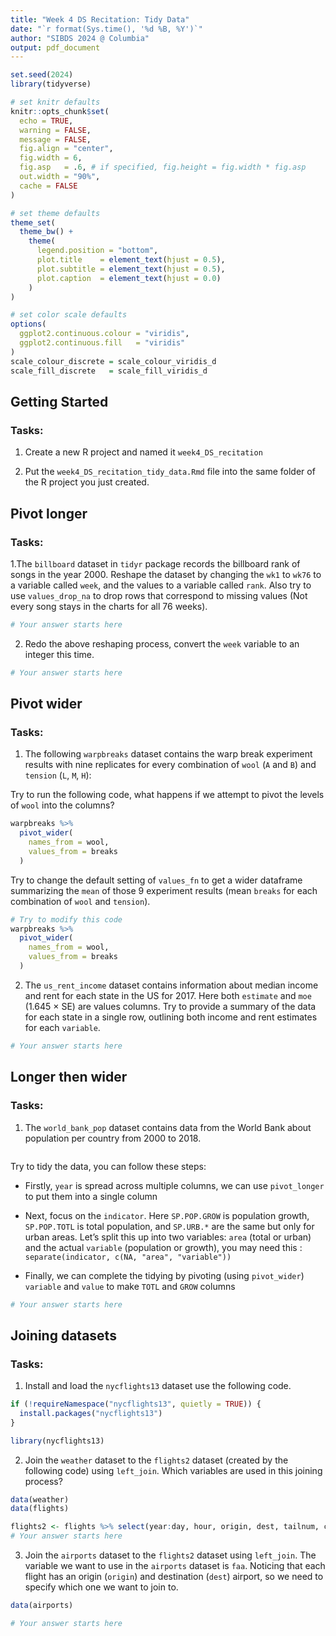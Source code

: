 ```yaml
---
title: "Week 4 DS Recitation: Tidy Data"
date: "`r format(Sys.time(), '%d %B, %Y')`"
author: "SIBDS 2024 @ Columbia" 
output: pdf_document
---
```


```r
set.seed(2024)
library(tidyverse)

# set knitr defaults
knitr::opts_chunk$set(
  echo = TRUE,
  warning = FALSE,
  message = FALSE,
  fig.align = "center",
  fig.width = 6,
  fig.asp   = .6, # if specified, fig.height = fig.width * fig.asp
  out.width = "90%",
  cache = FALSE
)

# set theme defaults
theme_set(
  theme_bw() +
    theme(
      legend.position = "bottom",
      plot.title    = element_text(hjust = 0.5),
      plot.subtitle = element_text(hjust = 0.5),
      plot.caption  = element_text(hjust = 0.0)
    )
)

# set color scale defaults
options(
  ggplot2.continuous.colour = "viridis",
  ggplot2.continuous.fill   = "viridis"
)
scale_colour_discrete = scale_colour_viridis_d
scale_fill_discrete   = scale_fill_viridis_d
```

## Getting Started

### Tasks:

1. Create a new R project and named it `week4_DS_recitation`

2. Put the `week4_DS_recitation_tidy_data.Rmd` file into the same folder of the R project you just created. 

## Pivot longer

### Tasks:
  
1.The `billboard` dataset in `tidyr` package records the billboard rank of songs in the year 2000.
Reshape the dataset by changing the `wk1` to `wk76` to a variable called `week`, and the values to a variable called `rank`. Also try to use `values_drop_na` to drop rows that correspond to missing values (Not every song stays in the charts for all 76 weeks).   

```r
# Your answer starts here

```
  
  
2. Redo the above reshaping process, convert the `week` variable to an integer this time.
  
```r
# Your answer starts here

```


## Pivot wider

### Tasks:

1. The following `warpbreaks` dataset contains the warp break experiment results with nine replicates for every combination of `wool` (`A` and `B`) and `tension` (`L`, `M`, `H`):

Try to run the following code, what happens if we attempt to pivot the levels of `wool` into the columns?

```r
warpbreaks %>% 
  pivot_wider(
    names_from = wool, 
    values_from = breaks
  )
```

Try to change the default setting of `values_fn` to get a wider dataframe summarizing the `mean` of those 9 experiment results (mean `breaks` for each combination of `wool` and `tension`).

```r
# Try to modify this code
warpbreaks %>% 
  pivot_wider(
    names_from = wool, 
    values_from = breaks
  )
```

2. The `us_rent_income` dataset contains information about median income and rent for each state in the US for 2017. Here both `estimate` and `moe` (1.645 $\times$ SE) are values columns. Try to provide a summary of the data for each state in a single row, outlining both income and rent estimates for each `variable`.
  
```r
# Your answer starts here

```


## Longer then wider

### Tasks:

1. The `world_bank_pop` dataset contains data from the World Bank about population per country from 2000 to 2018.

```r

```
Try to tidy the data, you can follow these steps:

  - Firstly, `year` is spread across multiple columns, we can use `pivot_longer` to put them into a single column
  
  - Next, focus on the `indicator`. Here `SP.POP.GROW` is population growth, `SP.POP.TOTL` is total population, and `SP.URB.*` are the same but only for urban areas. Let’s split this up into two variables: `area` (total or urban) and the actual `variable` (population or growth), you may need this : `separate(indicator, c(NA, "area", "variable"))`

  - Finally, we can complete the tidying by pivoting (using `pivot_wider`) `variable` and `value` to make `TOTL` and `GROW` columns


```r
# Your answer starts here

```


## Joining datasets

### Tasks:

1. Install and load the `nycflights13` dataset use the following code. 

```r
if (!requireNamespace("nycflights13", quietly = TRUE)) {
  install.packages("nycflights13")
}

library(nycflights13)
```

2. Join the `weather` dataset to the `flights2` dataset (created by the following code) using `left_join`. Which variables are used in this joining process?

```r
data(weather)
data(flights)
```

```r
flights2 <- flights %>% select(year:day, hour, origin, dest, tailnum, carrier)
# Your answer starts here

```
  
3. Join the `airports` dataset to the `flights2` dataset using `left_join`. The variable we want to use in the `airports` dataset is `faa`. Noticing that each flight has an origin (`origin`) and destination (`dest`) airport, so we need to specify which one we want to join to.
  
```r
data(airports)
```

```r
# Your answer starts here
```


  